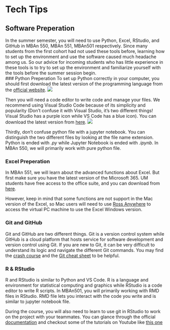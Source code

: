 # Tech Tips

## Software Preperation
In the summer semester, you will need to use Python, Excel, RStudio, and GitHub in MBAn 550, MBAn 551, 
MBAn501 respectively. Since many students from the first cohort had not used these tools before, learning how to set up the environment and use the software caused much headache among us. So our advice for incoming students who has little experience in these tools is to try to set up the environment and familiarize yourself with the tools before the summer session begin.  
### Python Preperation
To set up Python correctly in your computer, you should first download the latest version of the programming language from the [official website](https://www.python.org/downloads/).
![](Python_1.PNG)

Then you will need a code editor to write code and manage your files. We recommend using Visual Studio Code because of its simplicity and popularity (Don't confuse it with Visual Studio, it's two different things! Visual Studio has a purple icon while VS Code has a blue icon). You can download the latest version from [here](https://code.visualstudio.com/). 
![](VS Code_1.PNG)

Thirdly, don't confuse python file with a jupyter notebook. You can distinguish the two different files by looking at the file name extension. Python is ended with *.py* while Jupyter Notebook is ended with *.ipynb*. In MBAn 550, we will primarily work with pure python file. 

### Excel Preperation
In MBAn 551, we will learn about the advanced functions about Excel. But first make sure you have the latest version of the Microsoft 365. UM students have free access to the office suite, and you can download from [here](https://documentation.its.umich.edu/node/2328). 

However, keep in mind that some functions are not support in the Mac version of the Excel, so Mac users will need to use [Ross Anywhere](https://vlab.bus.umich.edu/) to access the virtual PC machine to use the Excel Windows version.  

### Git and GitHub
Git and GitHub are two different things. Git is a version control system while GitHub is a cloud platform that hosts service for software development and version control using Git. If you are new to Git, it can be very difficult to understand its logic and navigate the different Git commands. You may find the [crash course](https://www.youtube.com/watch?v=SWYqp7iY_Tc&ab_channel=TraversyMedia) and the [Git cheat sheet](https://www.datacamp.com/cheat-sheet/git-cheat-sheet) to be helpful.

### R & RStudio
R and RStudio is similar to Python and VS Code. R is a language and environment for statistical computing and graphics while RStudio is a code editor to write R scripts. In MBAn501, you will primarily working with RMD files in RStudio. RMD file lets you interact with the code you write and is similar to jupyter notebook file. 

During the course, you will also need to learn to use git in RStudio to work on the project with your teammates. You can glance through the official [documentation](https://support.rstudio.com/hc/en-us/articles/200532077-Version-Control-with-Git-and-SVN)  and checkout some of the tutorials on Youtube like [this one](https://www.youtube.com/watch?v=E2d91v1Twcc&ab_channel=JamesDayhuff)

